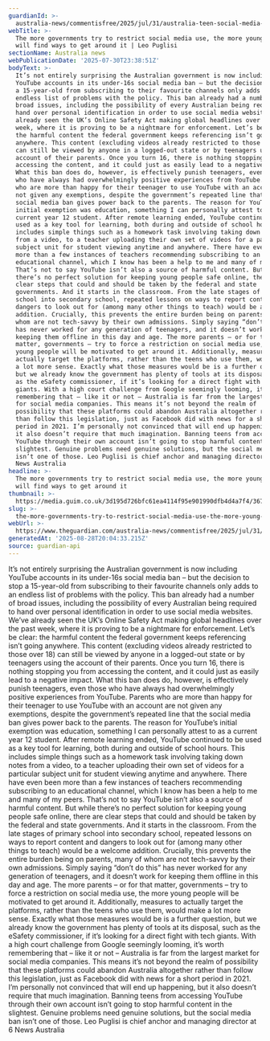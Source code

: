 ```yaml
---
guardianId: >-
  australia-news/commentisfree/2025/jul/31/australia-teen-social-media-ban-young-people-leo-puglisi-6news
webTitle: >-
  The more governments try to restrict social media use, the more young people
  will find ways to get around it | Leo Puglisi
sectionName: Australia news
webPublicationDate: '2025-07-30T23:38:51Z'
bodyText: >-
  It’s not entirely surprising the Australian government is now including
  YouTube accounts in its under-16s social media ban – but the decision to stop
  a 15-year-old from subscribing to their favourite channels only adds to an
  endless list of problems with the policy. This ban already had a number of
  broad issues, including the possibility of every Australian being required to
  hand over personal identification in order to use social media websites. We’ve
  already seen the UK’s Online Safety Act making global headlines over the past
  week, where it is proving to be a nightmare for enforcement. Let’s be clear:
  the harmful content the federal government keeps referencing isn’t going
  anywhere. This content (excluding videos already restricted to those over 18)
  can still be viewed by anyone in a logged-out state or by teenagers using the
  account of their parents. Once you turn 16, there is nothing stopping you from
  accessing the content, and it could just as easily lead to a negative impact.
  What this ban does do, however, is effectively punish teenagers, even those
  who have always had overwhelmingly positive experiences from YouTube. Parents
  who are more than happy for their teenager to use YouTube with an account are
  not given any exemptions, despite the government’s repeated line that the
  social media ban gives power back to the parents. The reason for YouTube’s
  initial exemption was education, something I can personally attest to as a
  current year 12 student. After remote learning ended, YouTube continued to be
  used as a key tool for learning, both during and outside of school hours. This
  includes simple things such as a homework task involving taking down notes
  from a video, to a teacher uploading their own set of videos for a particular
  subject unit for student viewing anytime and anywhere. There have even been
  more than a few instances of teachers recommending subscribing to an
  educational channel, which I know has been a help to me and many of my peers.
  That’s not to say YouTube isn’t also a source of harmful content. But while
  there’s no perfect solution for keeping young people safe online, there are
  clear steps that could and should be taken by the federal and state
  governments. And it starts in the classroom. From the late stages of primary
  school into secondary school, repeated lessons on ways to report content and
  dangers to look out for (among many other things to teach) would be a welcome
  addition. Crucially, this prevents the entire burden being on parents, many of
  whom are not tech-savvy by their own admissions. Simply saying “don’t do this”
  has never worked for any generation of teenagers, and it doesn’t work for
  keeping them offline in this day and age. The more parents – or for that
  matter, governments – try to force a restriction on social media use, the more
  young people will be motivated to get around it. Additionally, measures to
  actually target the platforms, rather than the teens who use them, would make
  a lot more sense. Exactly what those measures would be is a further question,
  but we already know the government has plenty of tools at its disposal, such
  as the eSafety commissioner, if it’s looking for a direct fight with tech
  giants. With a high court challenge from Google seemingly looming, it’s worth
  remembering that – like it or not – Australia is far from the largest market
  for social media companies. This means it’s not beyond the realm of
  possibility that these platforms could abandon Australia altogether rather
  than follow this legislation, just as Facebook did with news for a short
  period in 2021. I’m personally not convinced that will end up happening, but
  it also doesn’t require that much imagination. Banning teens from accessing
  YouTube through their own account isn’t going to stop harmful content in the
  slightest. Genuine problems need genuine solutions, but the social media ban
  isn’t one of those. Leo Puglisi is chief anchor and managing director at 6
  News Australia
headline: >-
  The more governments try to restrict social media use, the more young people
  will find ways to get around it
thumbnail: >-
  https://media.guim.co.uk/3d195d726bfc61ea4114f95e901990dfb4d4a7f4/367_0_4750_3800/500.jpg
slug: >-
  the-more-governments-try-to-restrict-social-media-use-the-more-young-people-will-find-ways-to-get-around-it-or-leo-puglisi
webUrl: >-
  https://www.theguardian.com/australia-news/commentisfree/2025/jul/31/australia-teen-social-media-ban-young-people-leo-puglisi-6news
generatedAt: '2025-08-28T20:04:33.215Z'
source: guardian-api
---
```

It’s not entirely surprising the Australian government is now including YouTube accounts in its under-16s social media ban – but the decision to stop a 15-year-old from subscribing to their favourite channels only adds to an endless list of problems with the policy. This ban already had a number of broad issues, including the possibility of every Australian being required to hand over personal identification in order to use social media websites. We’ve already seen the UK’s Online Safety Act making global headlines over the past week, where it is proving to be a nightmare for enforcement. Let’s be clear: the harmful content the federal government keeps referencing isn’t going anywhere. This content (excluding videos already restricted to those over 18) can still be viewed by anyone in a logged-out state or by teenagers using the account of their parents. Once you turn 16, there is nothing stopping you from accessing the content, and it could just as easily lead to a negative impact. What this ban does do, however, is effectively punish teenagers, even those who have always had overwhelmingly positive experiences from YouTube. Parents who are more than happy for their teenager to use YouTube with an account are not given any exemptions, despite the government’s repeated line that the social media ban gives power back to the parents. The reason for YouTube’s initial exemption was education, something I can personally attest to as a current year 12 student. After remote learning ended, YouTube continued to be used as a key tool for learning, both during and outside of school hours. This includes simple things such as a homework task involving taking down notes from a video, to a teacher uploading their own set of videos for a particular subject unit for student viewing anytime and anywhere. There have even been more than a few instances of teachers recommending subscribing to an educational channel, which I know has been a help to me and many of my peers. That’s not to say YouTube isn’t also a source of harmful content. But while there’s no perfect solution for keeping young people safe online, there are clear steps that could and should be taken by the federal and state governments. And it starts in the classroom. From the late stages of primary school into secondary school, repeated lessons on ways to report content and dangers to look out for (among many other things to teach) would be a welcome addition. Crucially, this prevents the entire burden being on parents, many of whom are not tech-savvy by their own admissions. Simply saying “don’t do this” has never worked for any generation of teenagers, and it doesn’t work for keeping them offline in this day and age. The more parents – or for that matter, governments – try to force a restriction on social media use, the more young people will be motivated to get around it. Additionally, measures to actually target the platforms, rather than the teens who use them, would make a lot more sense. Exactly what those measures would be is a further question, but we already know the government has plenty of tools at its disposal, such as the eSafety commissioner, if it’s looking for a direct fight with tech giants. With a high court challenge from Google seemingly looming, it’s worth remembering that – like it or not – Australia is far from the largest market for social media companies. This means it’s not beyond the realm of possibility that these platforms could abandon Australia altogether rather than follow this legislation, just as Facebook did with news for a short period in 2021. I’m personally not convinced that will end up happening, but it also doesn’t require that much imagination. Banning teens from accessing YouTube through their own account isn’t going to stop harmful content in the slightest. Genuine problems need genuine solutions, but the social media ban isn’t one of those. Leo Puglisi is chief anchor and managing director at 6 News Australia
